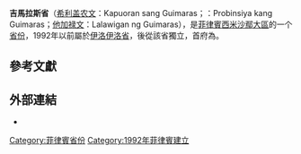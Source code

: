 {{NoteTA|G1=PHL|1=zh-cn:邮政编码; zh-hk:郵區編號; zh-tw:郵遞區號}}
{{Infobox settlement
| name                    = 吉馬拉斯省
| official_name           = Kapuoran sang Guimaras
| settlement_type         = {{PH wikidata|settlement_type}}
| image_flag              = PH-GUI Flag.png
| flag_size               = 140x100px
| nickname                = “菲律宾芒果之都”
| image_map               = {{PH wikidata|image_map}}
| map_caption             = 吉马拉斯省在[[菲律宾|菲律宾]]的位置
| image_map1              = {{hidden begin|title=[[開放街圖|-{zh-hans:开放街道地图; zh-hant:開放街圖}-]]|ta1=center}}{{Infobox mapframe|frame-width=250}}{{hidden end}}
| coordinates             = {{coord|10|34|N|122|35|E|region:PH|display=inline,title}}
| subdivision_type        = [[世界政區索引|國家]]
| subdivision_name        = {{flag|Philippines}}
| subdivision_type1       = [[大區_(菲律賓)|大區]]
| subdivision_name1       = [[西米沙鄢|西米沙鄢]]（第6政區）
| established_title       = 成立時間
| established_date        = 1581年5月22日
| seat_type               = 首府
| seat                    = {{le|乔丹 (菲律宾)|Jordan, Guimaras|乔丹市}}
| government_type         = {{PH wikidata|government_type}}
| leader_title1           = 省長
| leader_name1            = Samuel T. Gumarin（{{le|菲律賓民主黨–人民力量|PDP–Laban}}）
| leader_title2           = 副省長
| leader_name2            = John Edward G. Gando（[[菲律賓自由黨|菲律賓自由黨]]）
| leader_title3           = [[菲律賓眾議院|議員代表]]
| leader_name3            = Maria Lucille L. Nava（菲律賓自由黨）
| area_footnotes          = <ref name=nscblist>{{cite web |title=List of Provinces |url=http://www.nscb.gov.ph/activestats/psgc/listprov.asp |work=''PSGC Interactive'' |publisher=National Statistical Coordination Board |access-date=2013-01-30 |location=[[马卡蒂|Makati City]], [[Philippines|Philippines]] |archive-date=2013-01-11 |archive-url=https://web.archive.org/web/20130111015112/http://www.nscb.gov.ph/activestats/psgc/listprov.asp |dead-url=no }}</ref>
| area_total_km2          = {{PH wikidata|area}}
| area_rank               = 77（共81）
| elevation_max_m         = 272
| elevation_max_point     = Mount 峰
| population_footnotes    = {{PH census|current|06}}
| population_total        = {{PH wikidata|population_total}}
| population_as_of        = 2015年
| population_rank         = 74（共81）
| population_density_km2  = auto
| population_density_rank = 28（共81）
| demographics_type1      = 分區
| demographics1_title1    = {{le|菲律賓城市|Cities of the Philippines#Independent cities|獨立市}}
| demographics1_info1     = 無
| demographics1_title2    = {{le|菲律賓城市|Cities of the Philippines|構成市}}
| demographics1_info2     = 無
| demographics1_title3    = {{le|自治市 (菲律賓)|Municipalities of the Philippines|自治市}}
| demographics1_info3     = {{Collapsible list
| titlestyle              = font-weight:normal;text-align:left;background-color:WhiteSmoke;
| title                   = 5
 | [[Buenavista,_Guimaras|Buenavista]]
 | {{le|乔丹 (菲律宾)|Jordan, Guimaras|乔丹市}}
 | [[Nueva_Valencia|Nueva Valencia]]
 | [[San_Lorenzo,_Guimaras|San Lorenzo]]
 | [[Sibunag|Sibunag]]
}}
| demographics1_title4    = [[描籠涯|描籠涯]]
| demographics1_info4     = 98
| demographics1_title5    = [[菲律賓眾議院|立法區]]
| demographics1_info5     = {{le|吉馬拉斯省立法區|Legislative district of Guimaras}}
| timezone                = [[菲律賓標準時間|PST]]
| utc_offset              = +8
| postal_code_type        = {{le|菲律宾邮政编码列表|List of ZIP codes in the Philippines|邮政编码}}
| postal_code             = {{PH wikidata|postal_code}}
| area_code_type          = {{areacodestyle}}
| area_code               = {{PH wikidata|area_code}}
| iso_code                = {{PH wikidata|iso_code}}
| blank_name_sec1         = 使用語言
| blank_info_sec1         = {{hlist | [[希利蓋農語|希利蓋農語]] | {{le|基那來阿語|Kinaray-a language}} | {{le|Ati language|Ati language (Philippines)|Ati}} | [[菲律賓語|菲律賓語]] | [[菲律賓英語|英语]] }}
| blank_name_sec2         = 收入等級
| blank_info_sec2         = 第4級
| website                 = {{PH wikidata|website}}
}}

'''吉馬拉斯省'''（[[希利盖农语|希利盖农文]]：Kapuoran sang Guimaras；{{le|基納拉伊阿語|Karay-a language|基納拉伊阿文}}：Probinsiya kang Guimaras；[[他加禄文|他加禄文]]：Lalawigan ng Guimaras），是[[菲律賓|菲律賓]][[西米沙鄢|西米沙鄢]][[大區_(菲律賓)|大區]]的一个[[菲律宾省份列表|省份]]，1992年以前屬於[[伊洛伊洛省|伊洛伊洛省]]，後從該省獨立，首府為{{le|乔丹 (菲律宾)|Jordan, Guimaras|乔丹市}}。

==參考文獻==
{{reflist}}

==外部連結==
* {{Commons category-inline|Guimaras}}

{{菲律賓行政區劃|nocat}}
{{Islands of the Philippines}}

[[Category:菲律賓省份|Category:菲律賓省份]]
[[Category:1992年菲律賓建立|Category:1992年菲律賓建立]]